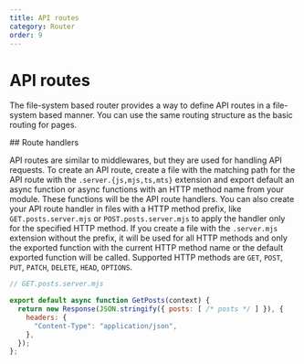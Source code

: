 ```yaml
---
title: API routes
category: Router
order: 9
---
```



# API routes

The file-system based router provides a way to define API routes in a file-system based manner. You can use the same routing structure as the basic routing for pages.

<Link name="handlers">
## Route handlers
</Link>

API routes are similar to middlewares, but they are used for handling API requests. To create an API route, create a file with the matching path for the API route with the `.server.{js,mjs,ts,mts}` extension and export default an async function or async functions with an HTTP method name from your module. These functions will be the API route handlers. You can also create your API route handler in files with a HTTP method prefix, like `GET.posts.server.mjs` or `POST.posts.server.mjs` to apply the handler only for the specified HTTP method. If you create a file with the `.server.mjs` extension without the prefix, it will be used for all HTTP methods and only the exported function with the current HTTP method name or the default exported function will be called. Supported HTTP methods are `GET`, `POST`, `PUT`, `PATCH`, `DELETE`, `HEAD`, `OPTIONS`.

```jsx
// GET.posts.server.mjs

export default async function GetPosts(context) {
  return new Response(JSON.stringify({ posts: [ /* posts */ ] }), {
    headers: {
      "Content-Type": "application/json",
    },
  });
};
```
